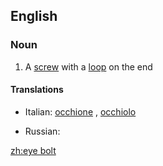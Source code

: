 ==English==

===Noun===
{{wikipedia}}
{{en-noun|sg=[[eye]] [[bolt]]}}

# A [[screw]] with a [[loop]] on the end

====Translations====
{{trans-top|screw}}
* Italian: [[occhione]] {{m}}, [[occhiolo]] {{m}}
{{trans-mid}}
* Russian: {{t|ru|болт с проушиной|m|sc=Cyrl|tr=bolt s proúšinoj}}
{{trans-bottom}}

[[zh:eye bolt]]
